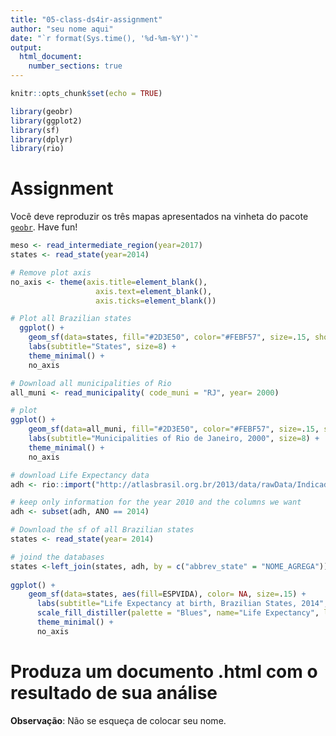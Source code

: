 ```yaml
---
title: "05-class-ds4ir-assignment"
author: "seu nome aqui"
date: "`r format(Sys.time(), '%d-%m-%Y')`"
output: 
  html_document:
    number_sections: true
---
```


```r
knitr::opts_chunk$set(echo = TRUE)
```

```r
library(geobr)
library(ggplot2)
library(sf)
library(dplyr)
library(rio)


```

# Assignment {-}

Você deve reproduzir os três mapas apresentados na vinheta do pacote [`geobr`](https://cran.r-project.org/web/packages/geobr/vignettes/intro_to_geobr.html). Have fun!

```r
meso <- read_intermediate_region(year=2017)
states <- read_state(year=2014)

# Remove plot axis
no_axis <- theme(axis.title=element_blank(),
                   axis.text=element_blank(),
                   axis.ticks=element_blank())


```

```r
# Plot all Brazilian states
  ggplot() +
    geom_sf(data=states, fill="#2D3E50", color="#FEBF57", size=.15, show.legend = FALSE) +
    labs(subtitle="States", size=8) +
    theme_minimal() +
    no_axis
```


```r
# Download all municipalities of Rio
all_muni <- read_municipality( code_muni = "RJ", year= 2000)

# plot
ggplot() +
    geom_sf(data=all_muni, fill="#2D3E50", color="#FEBF57", size=.15, show.legend = FALSE) +
    labs(subtitle="Municipalities of Rio de Janeiro, 2000", size=8) +
    theme_minimal() +
    no_axis


```


```r
# download Life Expectancy data
adh <- rio::import("http://atlasbrasil.org.br/2013/data/rawData/Indicadores%20Atlas%20-%20RADAR%20IDHM.xlsx", which = "Dados")

# keep only information for the year 2010 and the columns we want
adh <- subset(adh, ANO == 2014)

# Download the sf of all Brazilian states
states <- read_state(year= 2014)

# joind the databases
states <-left_join(states, adh, by = c("abbrev_state" = "NOME_AGREGA"))
  
ggplot() +
    geom_sf(data=states, aes(fill=ESPVIDA), color= NA, size=.15) +
      labs(subtitle="Life Expectancy at birth, Brazilian States, 2014", size=8) +
      scale_fill_distiller(palette = "Blues", name="Life Expectancy", limits = c(65,80)) +
      theme_minimal() +
      no_axis  
```

# Produza um documento .html com o resultado de sua análise

**Observação**: Não se esqueça de colocar seu nome.



